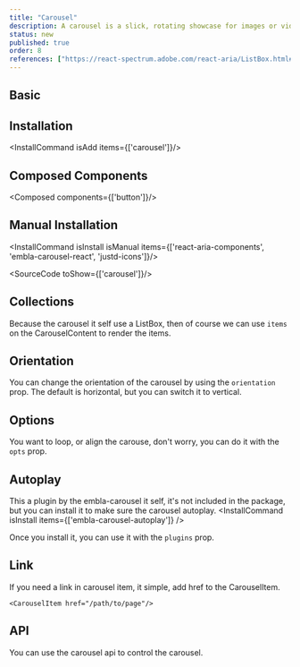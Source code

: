 ```yaml
---
title: "Carousel"
description: A carousel is a slick, rotating showcase for images or videos, displaying one at a time. Perfect for highlighting multiple pieces of content seamlessly in one spot.
status: new
published: true
order: 8
references: ["https://react-spectrum.adobe.com/react-aria/ListBox.html#props", "https://www.embla-carousel.com/api/"]
---
```


## Basic

<How minW72 toUse="media/carousel-demo" />

## Installation
<InstallCommand isAdd items={['carousel']}/>

## Composed Components
<Composed components={['button']}/>

## Manual Installation

<InstallCommand isInstall isManual items={['react-aria-components', 'embla-carousel-react', 'justd-icons']}/>

<SourceCode toShow={['carousel']}/>

## Collections
Because the carousel it self use a ListBox, then of course we can use `items` on the CarouselContent to render the items.
<How minW72 toUse="media/carousel-with-collection-demo" />

## Orientation
You can change the orientation of the carousel by using the `orientation` prop. The default is horizontal, but you can switch it to vertical.
<How minW72 toUse="media/carousel-orientation-demo" />

## Options
You want to loop, or align the carouse, don't worry, you can do it with the `opts` prop.
<How isCenter={false} withNoPadding={false} toUse="media/carousel-options-demo" />

## Autoplay
This a plugin by the embla-carousel it self, it's not included in the package, but you can install it to make sure the carousel autoplay.
<InstallCommand isInstall items={['embla-carousel-autoplay']} />

Once you install it, you can use it with the `plugins` prop.
<How minW72 toUse="media/carousel-autoplay-demo" />

## Link
If you need a link in carousel item, it simple, add href to the CarouselItem.
```
<CarouselItem href="/path/to/page"/>
```

## API
You can use the carousel api to control the carousel.
<How minW72 toUse="media/carousel-api-demo" />
